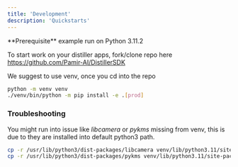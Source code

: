 ```yaml
---
title: 'Development'
description: 'Quickstarts'
---
```


<Info>
  **Prerequisite** example run on Python 3.11.2
</Info>

To start work on your distiller apps, fork/clone repo here https://github.com/Pamir-AI/DistillerSDK

We suggest to use venv, once you cd into the repo

```bash 
python -m venv venv
./venv/bin/python -m pip install -e .[prod]
```

### Troubleshooting

You might run into issue like *libcamera* or *pykms* missing from venv, this is due to they are installed into default python3 path.

```bash
cp -r /usr/lib/python3/dist-packages/libcamera venv/lib/python3.11/site-packages/
cp -r /usr/lib/python3/dist-packages/pykms venv/lib/python3.11/site-packages/
```
